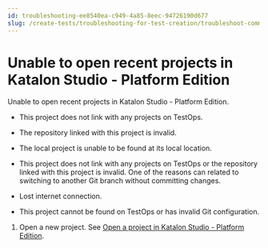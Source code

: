 ```yaml
---
id: troubleshooting-ee8540ea-c949-4a85-8eec-94726190d677
slug: /create-tests/troubleshooting-for-test-creation/troubleshoot-common-exceptions/unable-to-open-recent-projects-in-katalon-studio-platform-edition
---
```


# Unable to open recent projects in Katalon Studio - Platform Edition

Unable to open recent projects in Katalon Studio - Platform Edition.

-   This project does not link with any projects on TestOps.

-   The repository linked with this project is invalid.

-   The local project is unable to be found at its local location.

-   This project does not link with any projects on TestOps or the repository linked with this project is invalid. One of the reasons can related to switching to another Git branch without committing changes.

-   Lost internet connection.

-   This project cannot be found on TestOps or has invalid Git configuration.


1.  Open a new project. See [Open a project in Katalon Studio - Platform Edition](/create-tests/manage-projects/manage-test-projects/open-a-test-project-in-katalon-studio-platform-edition#).
